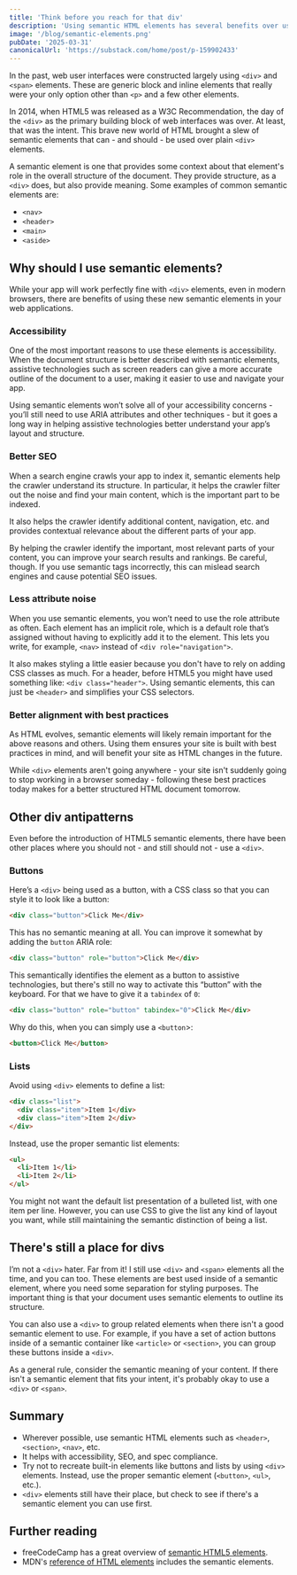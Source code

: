 ```yaml
---
title: 'Think before you reach for that div'
description: 'Using semantic HTML elements has several benefits over using plain divs.'
image: '/blog/semantic-elements.png'
pubDate: '2025-03-31'
canonicalUrl: 'https://substack.com/home/post/p-159902433'
---
```


In the past, web user interfaces were constructed largely using `<div>` and `<span>` elements. These are generic block and inline elements that really were your only option other than `<p>` 
and a few other elements.

In 2014, when HTML5 was released as a W3C Recommendation, the day of the `<div>` as the primary building block of web interfaces was over. At least, that was the intent. This brave new 
world of HTML brought a slew of semantic elements that can - and should - be used over plain `<div>` elements.

A semantic element is one that provides some context about that element's role in the overall structure of the document. They provide structure, as a `<div>` does, but also provide meaning. Some examples of common semantic elements are:

- `<nav>`
- `<header>`
- `<main>`
- `<aside>`

## Why should I use semantic elements?

While your app will work perfectly fine with `<div>` elements, even in modern browsers, there are benefits of using these new semantic elements in your web applications.

### Accessibility

One of the most important reasons to use these elements is accessibility. When the document structure is better described with semantic elements, assistive technologies 
such as screen readers can give a more accurate outline of the document to a user, making it easier to use and navigate your app.

Using semantic elements won’t solve all of your accessibility concerns - you’ll still need to use ARIA attributes and other techniques - but it goes a long way in helping 
assistive technologies better understand your app’s layout and structure.

### Better SEO

When a search engine crawls your app to index it, semantic elements help the crawler understand its structure. In particular, it helps the crawler filter out the noise and 
find your main content, which is the important part to be indexed.

It also helps the crawler identify additional content, navigation, etc. and provides contextual relevance about the different parts of your app.

By helping the crawler identify the important, most relevant parts of your content, you can improve your search results and rankings. Be careful, though. If you use semantic 
tags incorrectly, this can mislead search engines and cause potential SEO issues.

### Less attribute noise

When you use semantic elements, you won’t need to use the role attribute as often. Each element has an implicit role, which is a default role that’s assigned without having to 
explicitly add it to the element. This lets you write, for example, `<nav>` instead of `<div role="navigation">`.

It also makes styling a little easier because you don't have to rely on adding CSS classes as much. For a header, before HTML5 you might have used something like: 
`<div class="header">`. Using semantic elements, this can just be `<header>` and simplifies your CSS selectors.

### Better alignment with best practices

As HTML evolves, semantic elements will likely remain important for the above reasons and others. Using them ensures your site is built with best practices in mind, 
and will benefit your site as HTML changes in the future.

While `<div>` elements aren't going anywhere - your site isn't suddenly going to stop working in a browser someday - following these best practices today makes for 
a better structured HTML document tomorrow.

## Other div antipatterns

Even before the introduction of HTML5 semantic elements, there have been other places where you should not - and still should not - use a `<div>`.

### Buttons

Here’s a `<div>` being used as a button, with a CSS class so that you can style it to look like a button:

```html
<div class="button">Click Me</div>
```

This has no semantic meaning at all. You can improve it somewhat by adding the `button` ARIA role:

```html
<div class="button" role="button">Click Me</div>
```

This semantically identifies the element as a button to assistive technologies, but there's still no way to activate this “button” with the keyboard.
For that we have to give it a `tabindex` of `0`:

```html
<div class="button" role="button" tabindex="0">Click Me</div>
```

Why do this, when you can simply use a `<button`>:

```html
<button>Click Me</button>
```

### Lists

Avoid using `<div>` elements to define a list:

```html
<div class="list">
  <div class="item">Item 1</div>
  <div class="item">Item 2</div>
</div>
```

Instead, use the proper semantic list elements:

```html
<ul>
  <li>Item 1</li>
  <li>Item 2</li>
</ul>
```

You might not want the default list presentation of a bulleted list, with one item per line. However, you can use CSS to give the list any kind of 
layout you want, while still maintaining the semantic distinction of being a list.

## There's still a place for divs

I’m not a `<div>` hater. Far from it! I still use `<div>` and `<span>` elements all the time, and you can too. These elements are best used inside of a 
semantic element, where you need some separation for styling purposes. The important thing is that your document uses semantic elements to outline its structure.

You can also use a `<div>` to group related elements when there isn't a good semantic element to use. For example, if you have a set of action buttons inside of a 
semantic container like `<article>` or `<section>`, you can group these buttons inside a `<div>`.

As a general rule, consider the semantic meaning of your content. If there isn't a semantic element that fits your intent, it's probably okay to use a `<div>` or `<span>`.

## Summary

- Wherever possible, use semantic HTML elements such as `<header>`, `<section>`, `<nav>`, etc.
- It helps with accessibility, SEO, and spec compliance.
- Try not to recreate built-in elements like buttons and lists by using `<div>` elements. Instead, use the proper semantic element (`<button>`, `<ul>`, etc.).
- `<div>` elements still have their place, but check to see if there's a semantic element you can use first.

## Further reading

- freeCodeCamp has a great overview of [semantic HTML5 elements](https://www.freecodecamp.org/news/semantic-html5-elements/).
- MDN's [reference of HTML elements](https://developer.mozilla.org/en-US/docs/Web/HTML/Element) includes the semantic elements.
